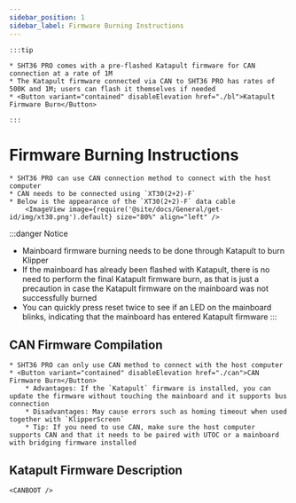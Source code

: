 ```yaml
---
sidebar_position: 1
sidebar_label: Firmware Burning Instructions
---
```





    :::tip

    * SHT36 PRO comes with a pre-flashed Katapult firmware for CAN connection at a rate of 1M
    * The Katapult firmware connected via CAN to SHT36 PRO has rates of 500K and 1M; users can flash it themselves if needed
    * <Button variant="contained" disableElevation href="./bl">Katapult Firmware Burn</Button>

    :::

# Firmware Burning Instructions

    * SHT36 PRO can use CAN connection method to connect with the host computer
    * CAN needs to be connected using `XT30(2+2)-F`
    * Below is the appearance of the `XT30(2+2)-F` data cable
        <ImageView image={require('@site/docs/General/get-id/img/xt30.png').default} size="80%" align="left" />

:::danger Notice
* Mainboard firmware burning needs to be done through Katapult to burn Klipper
* If the mainboard has already been flashed with Katapult, there is no need to perform the final Katapult firmware burn, as that is just a precaution in case the Katapult firmware on the mainboard was not successfully burned
* You can quickly press reset twice to see if an LED on the mainboard blinks, indicating that the mainboard has entered Katapult firmware
:::

## CAN Firmware Compilation

    * SHT36 PRO can only use CAN method to connect with the host computer
    * <Button variant="contained" disableElevation href="./can">CAN Firmware Burn</Button>
        * Advantages: If the `Katapult` firmware is installed, you can update the firmware without touching the mainboard and it supports bus connection
        * Disadvantages: May cause errors such as homing timeout when used together with `KlipperScreen`
        * Tip: If you need to use CAN, make sure the host computer supports CAN and that it needs to be paired with UTOC or a mainboard with bridging firmware installed

## Katapult Firmware Description
    
    <CANBOOT />